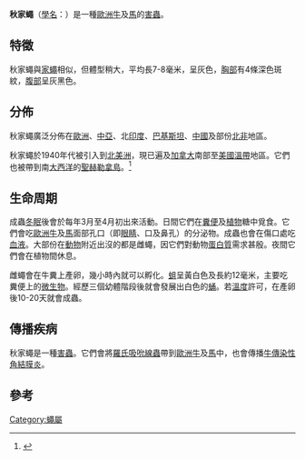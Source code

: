 {{Speciesbox
| name = 秋家蠅
| image = Musca.autumnalis.female.jpg
| image_width = 250px
| genus = Musca
| species = autumnalis
| authority = [[Charles_De_Geer|De Geer]], 1776
| synonyms = 
* ''Musca corvina''
* ''Musca restitituo''
* ''Musca restituo''
}}

'''秋家蠅'''（[[學名|學名]]：''{{lang|la|Musca autumnalis}}''）是一種[[歐洲牛|歐洲牛]]及[[馬|馬]]的[[害蟲|害蟲]]。

==特徵==
秋家蠅與[[家蠅|家蠅]]相似，但體型稍大，平均長7-8毫米，呈灰色，[[胸部|胸部]]有4條深色斑紋，[[腹部|腹部]]呈灰黑色。<!--雄蠅的Like many [[Fly|true flies]], in the [[male|male]]s, the eyes almost touch when viewed from above. <ref>{{cite book
 en|author=Gregor, F.; Rozkosny, R.; Bartak, M.; Vanhara, J.|year=2002 |title=The Muscidae (Diptera) of Central Europe|pages=280pp|publisher=Masaryk University|series= Scientiarum Naturalium Universitatis Masarykianae Brunensis|volume= 107|month=|location= Masaryk.}}</ref> -->

==分佈==
秋家蠅廣泛分佈在[[歐洲|歐洲]]、[[中亞|中亞]]、北[[印度|印度]]、[[巴基斯坦|巴基斯坦]]、[[中國|中國]]及部份[[北非|北非]]地區。

秋家蠅於1940年代被引入到[[北美洲|北美洲]]，現已遍及[[加拿大|加拿大]]南部至[[美國|美國]][[溫帶|溫帶]]地區。它們也被帶到南[[大西洋|大西洋]]的[[聖赫勒拿島|聖赫勒拿島]]。<ref>{{cite book en|author=Pont, A.C.; Werner, D.; Kachvoryan, E.A.|year=2005 |title=A preliminary list of the Fanniidae and Muscidae (Diptera) of Armenia|pages=73–86 pp|publisher=Zoology in the Middle East 36}}</ref>

==生命周期==
成蟲[[冬眠|冬眠]]後會於每年3月至4月初出來活動。日間它們在[[糞便|糞便]]及[[植物|植物]]糖中覓食。它們會吃[[歐洲牛|歐洲牛]]及[[馬|馬]]面部孔口（即[[眼睛|眼睛]]、口及鼻孔）的分泌物。成蟲也會在傷口處吃[[血液|血液]]。大部份在[[動物|動物]]附近出沒的都是雌蠅，因它們對動物[[蛋白質|蛋白質]]需求甚殷。夜間它們會在植物間休息。

雌蠅會在牛糞上產卵，幾小時內就可以孵化。[[蛆|蛆]]呈黃白色及長約12毫米，主要吃糞便上的[[微生物|微生物]]。經歷三個幼體階段後就會發展出白色的[[蛹|蛹]]。若[[溫度|溫度]]許可，在產卵後10-20天就會成蟲。

==傳播疾病==
秋家蠅是一種[[害蟲|害蟲]]。它們會將[[羅氏吸吮線蟲|羅氏吸吮線蟲]]帶到[[歐洲牛|歐洲牛]]及[[馬|馬]]中，也會傳播[[牛傳染性角結膜炎|牛傳染性角結膜炎]]。

==參考==
{{reflist}}
{{Taxonbar|from=Q1075544}}

[[Category:蠅屬|Category:蠅屬]]